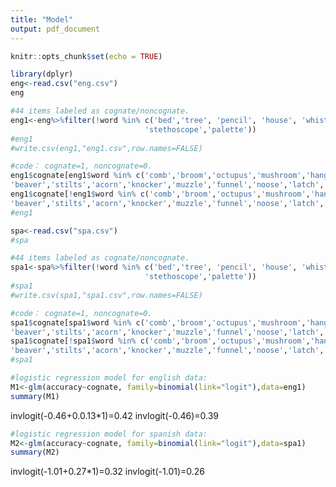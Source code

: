 ```yaml
---
title: "Model"
output: pdf_document
---
```


```r
knitr::opts_chunk$set(echo = TRUE)
```

```r
library(dplyr)
eng<-read.csv("eng.csv")
eng

#44 items labeled as cognate/noncognate.
eng1<-eng%>%filter(!word %in% c('bed','tree', 'pencil', 'house', 'whistle','scissors','saw','toothbrush','pretzal','bench','globe','wreath','cactus','escalator','pelican',
                              'stethoscope','palette'))
#eng1
#write.csv(eng1,"eng1.csv",row.names=FALSE)
```

```r
#code： cognate=1, noncognate=0.
eng1$cognate[eng1$word %in% c('comb','broom','octupus','mushroom','hanger','wheelchair','snail','seahorse','wreath',
'beaver','stilts','acorn','knocker','muzzle','funnel','noose','latch','scroll','tongs','yoke','tres','protract')] <- 0
eng1$cognate[!eng1$word %in% c('comb','broom','octupus','mushroom','hanger','wheelchair','snail','seahorse','wreath',
'beaver','stilts','acorn','knocker','muzzle','funnel','noose','latch','scroll','tongs','yoke','tres','protract')] <- 1
#eng1
```


```r
spa<-read.csv("spa.csv")
#spa
```
```r
#44 items labeled as cognate/noncognate.
spa1<-spa%>%filter(!word %in% c('bed','tree', 'pencil', 'house', 'whistle','scissors','saw','toothbrush','pretzal','bench','globe','wreath','cactus','escalator','pelican',
                              'stethoscope','palette'))
#spa1
#write.csv(spa1,"spa1.csv",row.names=FALSE)
```
```r
#code： cognate=1, noncognate=0.
spa1$cognate[spa1$word %in% c('comb','broom','octupus','mushroom','hanger','wheelchair','snail','seahorse','wreath',
'beaver','stilts','acorn','knocker','muzzle','funnel','noose','latch','scroll','tongs','yoke','tres','protract')] <- 0
spa1$cognate[!spa1$word %in% c('comb','broom','octupus','mushroom','hanger','wheelchair','snail','seahorse','wreath',
'beaver','stilts','acorn','knocker','muzzle','funnel','noose','latch','scroll','tongs','yoke','tres','protract')] <- 1
#spa1
```

```r
#logistic regression model for english data:
M1<-glm(accuracy~cognate, family=binomial(link="logit"),data=eng1)
summary(M1)
```

invlogit(-0.46+0.0.13*1)=0.42
invlogit(-0.46)=0.39


```r
#logistic regression model for spanish data:
M2<-glm(accuracy~cognate, family=binomial(link="logit"),data=spa1)
summary(M2)
```

invlogit(-1.01+0.27*1)=0.32
invlogit(-1.01)=0.26